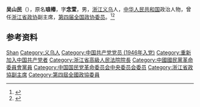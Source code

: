 '''吴山民'''（{{bd|1902年||1977年|}}），原名'''琅椿'''，字'''念萱'''，男，[[浙江|浙江]][[义乌|义乌]]人，[[中华人民共和国|中华人民共和国]]政治人物，曾任[[浙江省政协|浙江省政协]]副主席，[[第四届全国政协委员|第四届全国政协委员]]。<ref>{{Cite book|title=中华人民共和国职官志|author=何虎生, 李耀东, 向常福主编|publisher=中国社会出版社|year=2003|isbn=9787800883934|location=北京|pages=}}</ref><ref>{{Cite book|title=浙江民国人物大辞典|author=林吕建主编|publisher=浙江大学出版社|year=2013|isbn=|location=杭州|pages=820}}</ref>

== 参考资料 ==
{{reflist}}

{{中国人物小作品}}

{{Authority control}}
{{DEFAULTSORT:Wu吴}}
[[Category:吴姓|Shan]]
[[Category:义乌人|Category:义乌人]]
[[Category:中国共产党党员_(1946年入党)|Category:中国共产党党员 (1946年入党)]]
[[Category:重新加入中国共产党者|Category:重新加入中国共产党者]]
[[Category:浙江省高級人民法院院長|Category:浙江省高級人民法院院長]]
[[Category:中國國民黨革命委員會黨員|Category:中國國民黨革命委員會黨員]]
[[Category:中国国民党革命委员会中央委员会委员|Category:中国国民党革命委员会中央委员会委员]]
[[Category:浙江省政協副主席|Category:浙江省政協副主席]]
[[Category:第四屆全國政協委員|Category:第四屆全國政協委員]]